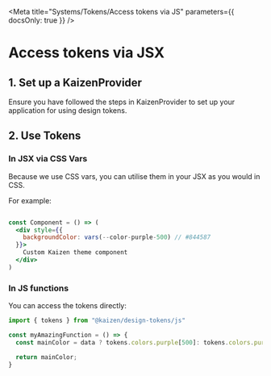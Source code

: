 
<Meta title="Systems/Tokens/Access tokens via JS" parameters={{ docsOnly: true }} />

# Access tokens via JSX

## 1. Set up a KaizenProvider

Ensure you have followed the steps in <LinkTo pageId="components-kaizen-provider-installation">KaizenProvider</LinkTo> to set up your application for using design tokens.

## 2. Use Tokens

### In JSX via CSS Vars

Because we use CSS vars, you can utilise them in your JSX as you would in CSS.

For example:

```jsx

const Component = () => (
  <div style={{
    backgroundColor: vars(--color-purple-500) // #844587
  }}>
    Custom Kaizen theme component
  </div>
)
```

### In JS functions

You can access the tokens directly:

```jsx
import { tokens } from "@kaizen/design-tokens/js"

const myAmazingFunction = () => {
  const mainColor = data ? tokens.colors.purple[500]: tokens.colors.purple[300];

  return mainColor;
}
```
